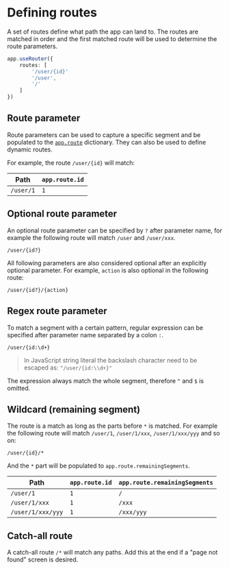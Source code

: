 <Module name="brew-js/extension/router" />

# Defining routes

A set of routes define what path the app can land to. The routes are matched in order and the first matched route will be used to determine the route parameters.

```typescript
app.useRouter({
    routes: [
        '/user/{id}'
        '/user',
        '/'
    ]
})
```

## Route parameter


Route parameters can be used to capture a specific segment and be populated to the [`app.route`](:) dictionary. They can also be used to define dynamic routes.

For example, the route `/user/{id}` will match:

| Path      | `app.route.id` |
| --------- | -------------- |
| `/user/1` | `1`            |


## Optional route parameter

An optional route parameter can be specified by `?` after parameter name, for example the following route will match `/user` and `/user/xxx`.

```
/user/{id?}
```

All following parameters are also considered optional after an explicitly optional parameter. For example, `action` is also optional in the following route:

```
/user/{id?}/{action}
```

## Regex route parameter

To match a segment with a certain pattern, regular expression can be specified after parameter name separated by a colon `:`.

```
/user/{id:\d+}
```

> In JavaScript string literal the backslash character need to be escaped as:
`"/user/{id:\\d+}"`


The expression always match the whole segment, therefore `^` and `$` is omitted.

## Wildcard (remaining segment)

The route is a match as long as the parts before `*` is matched. For example the following route will match `/user/1`, `/user/1/xxx`, `/user/1/xxx/yyy` and so on:

```
/user/{id}/*
```

And the `*` part will be populated to `app.route.remainingSegments`.


| Path              | `app.route.id` | `app.route.remainingSegments` |
| ----------------- | -------------- | ----------------------------- |
| `/user/1`         | `1`            | `/`                           |
| `/user/1/xxx`     | `1`            | `/xxx`                        |
| `/user/1/xxx/yyy` | `1`            | `/xxx/yyy`                    |


## Catch-all route

A catch-all route `/*` will match any paths. Add this at the end if a "page not found" screen is desired.
